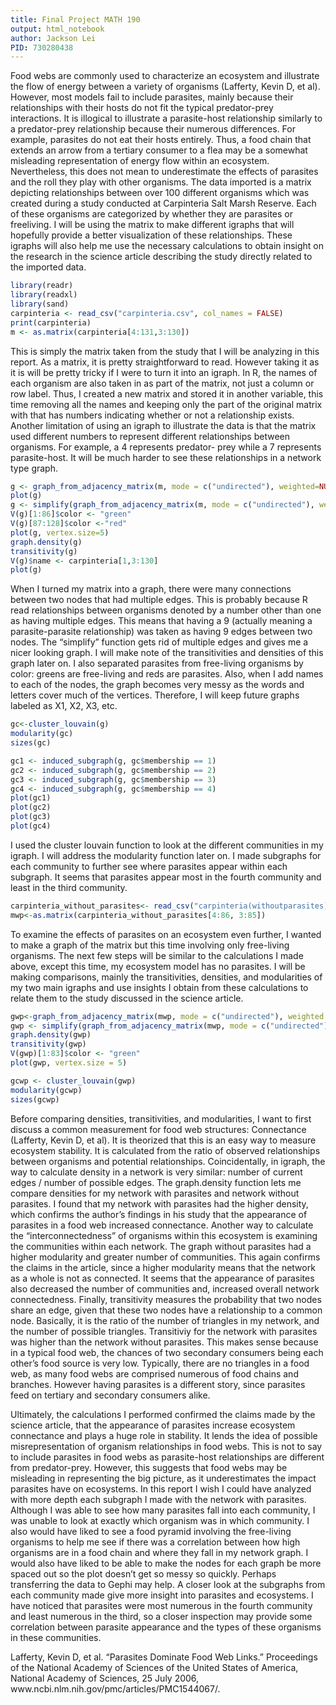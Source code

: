 ```yaml
---
title: Final Project MATH 190
output: html_notebook
author: Jackson Lei
PID: 730280438
---
```


Food webs are commonly used to characterize an ecosystem and illustrate the flow of energy between a variety of organisms (Lafferty, Kevin D, et al). However, most models fail to include parasites, mainly because their relationships with their hosts do not fit the typical predator-prey interactions. It is illogical to illustrate a parasite-host relationship similarly to a predator-prey relationship because their numerous differences. For example, parasites do not eat their hosts entirely. Thus, a food chain that extends an arrow from a tertiary consumer to a flea may be a somewhat misleading representation of energy flow within an ecosystem. Nevertheless, this does not mean to underestimate the effects of parasites and the roll they play with other organisms. The data imported is a matrix depicting relationships between over 100 different organisms which was created during a study conducted at Carpinteria Salt Marsh Reserve. Each of these organisms are categorized by whether they are parasites or freeliving. I will be using the matrix to make different igraphs that will hopefully provide a better visualization of these relationships. These igraphs will also help me use the necessary calculations to obtain insight on the research in the science article describing the study directly related to the imported data. 


```r
library(readr)
library(readxl)
library(sand)
carpinteria <- read_csv("carpinteria.csv", col_names = FALSE)
print(carpinteria)
m <- as.matrix(carpinteria[4:131,3:130])
```

This is simply the matrix taken from the study that I will be analyzing in this report. As a matrix, it is pretty straightforward to read. However taking it as it is will be pretty tricky if I were to turn it into an igraph. In R, the names of each organism are also taken in as part of the matrix, not just a column or row label. Thus, I created a new matrix and stored it in another variable, this time removing all the names and keeping only the part of the original matrix with that has numbers indicating whether or not a relationship exists. Another limitation of using an igraph to illustrate the data is that the matrix used different numbers to represent different relationships between organisms. For example, a 4 represents predator- prey while a 7 represents parasite-host. It will be much harder to see these relationships in a network type graph. 

```r
g <- graph_from_adjacency_matrix(m, mode = c("undirected"), weighted=NULL)
plot(g)
g <- simplify(graph_from_adjacency_matrix(m, mode = c("undirected"), weighted = NULL))
V(g)[1:86]$color <- "green"
V(g)[87:128]$color <-"red"
plot(g, vertex.size=5)
graph.density(g)
transitivity(g)
V(g)$name <- carpinteria[1,3:130]
plot(g)
```

When I turned my matrix into a graph, there were many connections between two nodes that had multiple edges. This is probably because R read relationships between organisms denoted by a number other than one as having multiple edges. This means that having a 9 (actually meaning a parasite-parasite relationship) was taken as having 9 edges between two nodes. The "simplify" function gets rid of multiple edges and gives me a nicer looking graph. I will make note of the transitivities and densities of this graph later on. 
I also separated parasites from free-living organisms by color: greens are free-living and reds are parasites. Also, when I add names to each of the nodes, the graph becomes very messy as the words and letters cover much of the vertices. Therefore, I will keep future graphs labeled as X1, X2, X3, etc. 

```r
gc<-cluster_louvain(g)
modularity(gc)
sizes(gc)

gc1 <- induced_subgraph(g, gc$membership == 1)
gc2 <- induced_subgraph(g, gc$membership == 2)
gc3 <- induced_subgraph(g, gc$membership == 3)
gc4 <- induced_subgraph(g, gc$membership == 4)
plot(gc1)
plot(gc2)
plot(gc3)
plot(gc4)
```
I used the cluster louvain function to look at the different communities in my igraph. I will address the modularity function later on. I made subgraphs for each community to further see where parasites appear within each subgraph. It seems that parasites appear most in the fourth community and least in the third community. 

```r
carpinteria_without_parasites<- read_csv("carpinteria(withoutparasites).csv", col_names=FALSE)
mwp<-as.matrix(carpinteria_without_parasites[4:86, 3:85])

```
To examine the effects of parasites on an ecosystem even further, I wanted to make a graph of the matrix but this time involving only free-living organisms. The next few steps will be similar to the calculations I made above, except this time, my ecosystem model has no parasites. I will be making comparisons, mainly the transitivities, densities, and modularities of my two main igraphs and use insights I obtain from these calculations to relate them to the study discussed in the science article. 

```r
gwp<-graph_from_adjacency_matrix(mwp, mode = c("undirected"), weighted = NULL)
gwp <- simplify(graph_from_adjacency_matrix(mwp, mode = c("undirected"), weighted = NULL))
graph.density(gwp)
transitivity(gwp)
V(gwp)[1:83]$color <- "green"
plot(gwp, vertex.size = 5)
```

```r
gcwp <- cluster_louvain(gwp)
modularity(gcwp)
sizes(gcwp)

```
Before comparing densities, transitivities, and modularities, I want to first discuss a common measurement for food web structures: Connectance (Lafferty, Kevin D, et al). It is theorized that this is an easy way to measure ecosystem stability. It is calculated from the ratio of observed relationships between organisms and potential relationships. Coincidentally, in igraph, the way to calculate density in a network is very similar: number of current edges / number of possible edges. The graph.density function lets me compare densities for my network with parasites and network without parasites. I found that my network with parasites had the higher density, which confirms the author's findings in his study that the appearance of parasites in a food web increased connectance. Another way to calculate the "interconnectedness" of organisms within this ecosystem is examining the communities within each network. The graph without parasites had a higher modularity and greater number of communities. This again confirms the claims in the article, since a higher modularity means that the network as a whole is not as connected. It seems that the appearance of parasites also decreased the number of communities and, increased overall network connectedness. Finally, transitivity measures the probability that two nodes share an edge, given that these two nodes have a relationship to a common node. Basically, it is the ratio of the number of triangles in my network, and the number of possible triangles. Transitiviy for the network with parasites was higher than the network without parasites. This makes sense because in a typical food web, the chances of two secondary consumers being each other's food source is very low. Typically, there are no triangles in a food web, as many food webs are comprised numerous of food chains and branches. However having parasites is a different story, since parasites feed on tertiary and secondary consumers alike. 

Ultimately, the calculations I performed confirmed the claims made by the science article, that the appearance of parasites increase ecosystem connectance and plays a huge role in stability. It lends the idea of possible misrepresentation of organism relationships in food webs. This is not to say to include parasites in food webs as parasite-host relationships are different from predator-prey. However, this suggests that food webs may be misleading in representing the big picture, as it underestimates the impact parasites have on ecosystems. In this report I wish I could have analyzed with more depth each subgraph I made with the network with parasites. Although I was able to see how many parasites fall into each community, I was unable to look at exactly which organism was in which community. I also would have liked to see a food pyramid involving the free-living organisms to help me see if there was a correlation between how high organisms are in a food chain and where they fall in my network graph. I would also have liked to be able to make the nodes for each graph be more spaced out so the plot doesn't get so messy so quickly. Perhaps transferring the data to Gephi may help. A closer look at the subgraphs from each community made give more insight into parasites and ecosystems. I have noticed that parasites were most numerous in the fourth community and least numerous in the third, so a closer inspection may provide some correlation between parasite appearance and the types of these organisms in these communities. 

Lafferty, Kevin D, et al. “Parasites Dominate Food Web Links.” Proceedings of the National Academy of Sciences of the United States of America, National Academy of Sciences, 25 July 2006, www.ncbi.nlm.nih.gov/pmc/articles/PMC1544067/.
